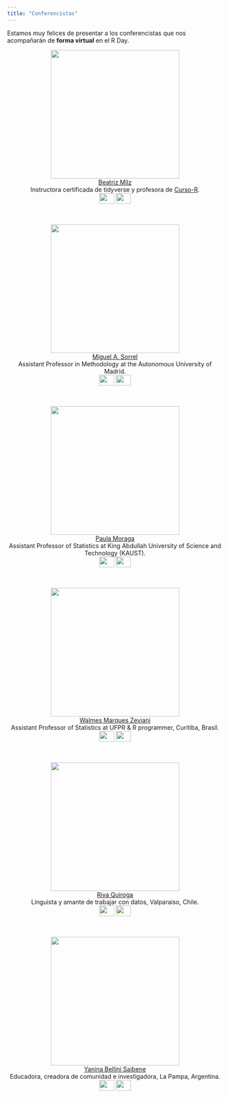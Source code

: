 ```yaml
---
title: "Conferencistas"
---
```


Estamos muy felices de presentar a los conferencistas que nos acompañarán de __forma virtual__ en el R Day.

<center>
<img src="imagenes/fotos_conferencistas/bea_milz.png" width="300" height="300" alt="">  
[Beatriz Milz](https://beamilz.com)  
Instructora certificada de tidyverse y profesora de [Curso-R](https://curso-r.com).  
<a href="https://twitter.com/BeaMilz"><img border="0" src="imagenes/twitter.png" width="35" height="25"></a> <a href="https://beamilz.com"><img border="0" src="imagenes/homepage.png" width="35" height="25"></a>
</center>

<br>

<center>
<img src="imagenes/fotos_conferencistas/miguel_sorrel.PNG" width="300" height="300" alt="">  
[Miguel A. Sorrel](https://miguel-sorrel.github.io/personal_site)  
Assistant Professor in Methodology at the Autonomous University of Madrid.  
<a href="https://twitter.com/MigSorrel"><img border="0" src="imagenes/twitter.png" width="35" height="25"></a> <a href="https://miguel-sorrel.github.io/personal_site"><img border="0" src="imagenes/homepage.png" width="35" height="25"></a>
</center>

<br>

<center>
<img src="imagenes/fotos_conferencistas/paula_moraga.png" width="300" height="300" alt="">  
[Paula Moraga](https://www.paulamoraga.com/)  
Assistant Professor of Statistics at King Abdullah University of Science and Technology (KAUST).  
<a href="https://twitter.com/Paula_Moraga_"><img border="0" src="imagenes/twitter.png" width="35" height="25"></a> <a href="https://www.paulamoraga.com/"><img border="0" src="imagenes/homepage.png" width="35" height="25"></a>
</center>

<br>

<center>
<img src="imagenes/fotos_conferencistas/walmes_zeviani.png" width="300" height="300" alt="">  
[Walmes Marques Zeviani](http://leg.ufpr.br/~walmes/home/)  
Assistant Professor of Statistics at UFPR & R programmer, Curitiba, Brasil.  
<a href="https://twitter.com/walmeszeviani"><img border="0" src="imagenes/twitter.png" width="35" height="25"></a> <a href="http://leg.ufpr.br/~walmes/home/"><img border="0" src="imagenes/homepage.png" width="35" height="25"></a>
</center>

<br>

<center>
<img src="imagenes/fotos_conferencistas/Riva.png" width="300" height="300" alt="">  
[Riva Quiroga](https://rivaquiroga.cl/)  
Linguista y amante de trabajar con datos, Valparaiso, Chile.  
<a href="https://twitter.com/rivaquiroga"><img border="0" src="imagenes/twitter.png" width="35" height="25"></a> <a href="https://rivaquiroga.cl/"><img border="0" src="imagenes/homepage.png" width="35" height="25"></a>
</center>

<br>

<center>
<img src="imagenes/fotos_conferencistas/yanina.png" width="300" height="300" alt="">  
[Yanina Bellini Saibene](https://yabellini.netlify.app/)  
Educadora, creadora de comunidad e investigadora, La Pampa, Argentina.  
<a href="https://twitter.com/yabellini"><img border="0" src="imagenes/twitter.png" width="35" height="25"></a> <a href="https://yabellini.netlify.app/"><img border="0" src="imagenes/homepage.png" width="35" height="25"></a>
</center>


